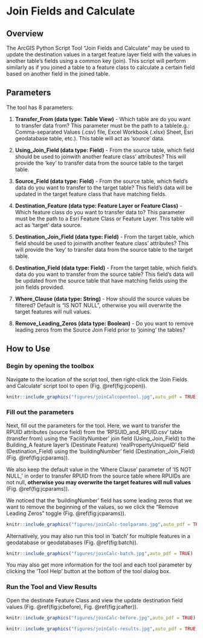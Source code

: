 # Join Fields and Calculate {#joinCalc}
## Overview
The ArcGIS Python Script Tool "Join Fields and Calculate" may be used to update the destination values in a target feature layer field with the values in another table's fields using a common key (join). This script will perform similarly as if you joined a table to a feature class to calculate a certain field based on another field in the joined table.

## Parameters
The tool has 8 parameters:  

1. **Transfer_From (data type: Table View)** - Which table are do you want to transfer data from? This parameter must be the path to a table(e.g.: Comma-separated Values (.csv) file, Excel Workbook (.xlsx) Sheet, Esri geodatabase table, etc.). This table will act as 'source' data.

2. **Using_Join_Field  (data type: Field)** - From the source table, which field should be used to joinwith another feature class' attributes? This will provide the 'key' to transfer data from the source table to the target table.

3. **Source_Field (data type: Field)** - From the source table, which field's data do you want to transfer to the target table? This field's data will be updated in the target feature class that have matching fields.  

4. **Destination_Feature (data type: Feature Layer or Feature Class)** - Which feature class do you want to transfer data to? This parameter must be the path to a Esri Feature Class or Feature Layer. This table will act as 'target' data source.  

5. **Destination_Join_Field (data type: Field)** - From the target table, which field should be used to joinwith another feature class' attributes? This will provide the 'key' to transfer data from the source table to the target table.  

6. **Destination_Field (data type: Field)** - From the target table, which field's data do you want to transfer from the source table? This field's data will be updated from the source table that have matching fields using the join fields provided.  
  
7. **Where_Clause (data type: String)** - How should the source values be filtered? Default is "IS NOT NULL", otherwise you will overwrite the target features will null values.  

8. **Remove_Leading_Zeros (data type: Boolean)** - Do you want to remove leading zeros from the Source Join Field prior to 'joining' the tables?


## How to Use
### Begin by opening the toolbox  
Navigate to the location of the script tool, then right-click the 'Join Fields and Calculate' script tool to open (Fig. \@ref(fig:jcopen)).

```r
knitr::include_graphics("figures/joinCalcopentool.jpg",auto_pdf = TRUE)
```


###  Fill out the parameters 
Next, fill out the parameters for the tool. Here, we want to transfer the RPUID attributes (source field) from the 'RPSUID_and_RPUID.csv' table (transfer from) using the 'FacilityNumber' join field (Using_Join_Field) to the Building_A feature layer's (Destinate Feature) 'realPropertyUniqueID' field (Destination_Field) using the 'buildingNumber' field (Destination_Join_Field) (Fig. \@ref(fig:jcparams)). 

We also keep the default value in the 'Where Clause' parameter of 'IS NOT NULL,' in order to transfer RPUID from the source table where RPUIDs are not null, **otherwise you may overwrite the target features will null values**  (Fig. \@ref(fig:jcparams)). 

We noticed that the 'buildingNumber' field has some leading zeros that we want to remove the beginning of the values, so we click the "Remove Leading Zeros" toggle (Fig. \@ref(fig:jcparams)).

```r
knitr::include_graphics("figures/joinCalc-toolparams.jpg",auto_pdf = TRUE)
```

Alternatively, you may also run this tool in 'batch' for multiple features in a geodatabase or geodatabases (Fig. \@ref(fig:batch)).

```r
knitr::include_graphics("figures/joinCalc-batch.jpg",auto_pdf = TRUE)
```

You may also get more information for the tool and each tool parameter by clicking the 'Tool Help' button at the bottom of the tool dialog box.  

###  Run the Tool and View Results
Open the destinate Feature Class and view the update destination field values (Fig. \@ref(fig:jcbefore), Fig. \@ref(fig:jcafter)).

```r
knitr::include_graphics("figures/joinCalc-before.jpg",auto_pdf = TRUE)
```


```r
knitr::include_graphics("figures/joinCalc-results.jpg",auto_pdf = TRUE)
```

